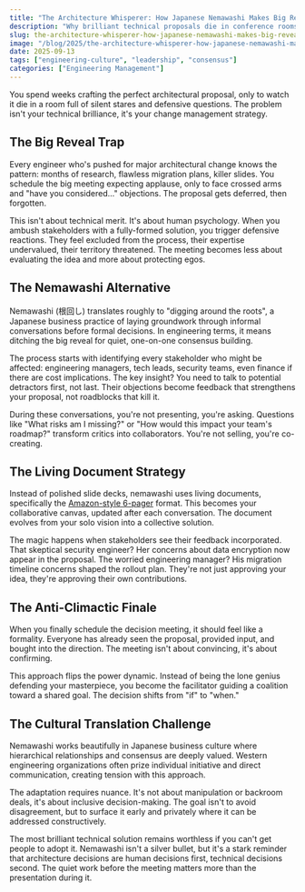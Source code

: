 ```yaml
---
title: "The Architecture Whisperer: How Japanese Nemawashi Makes Big Reveals Obsolete"
description: "Why brilliant technical proposals die in conference rooms and the quiet art of consensus-building that actually works"
slug: the-architecture-whisperer-how-japanese-nemawashi-makes-big-reveals-obsolete
image: "/blog/2025/the-architecture-whisperer-how-japanese-nemawashi-makes-big-reveals-obsolete.webp"
date: 2025-09-13
tags: ["engineering-culture", "leadership", "consensus"]
categories: ["Engineering Management"]
---
```


You spend weeks crafting the perfect architectural proposal, only to watch it die in a room full of silent stares and defensive questions. The problem isn't your technical brilliance, it's your change management strategy.

## The Big Reveal Trap

Every engineer who's pushed for major architectural change knows the pattern: months of research, flawless migration plans, killer slides. You schedule the big meeting expecting applause, only to face crossed arms and "have you considered..." objections. The proposal gets deferred, then forgotten.

This isn't about technical merit. It's about human psychology. When you ambush stakeholders with a fully-formed solution, you trigger defensive reactions. They feel excluded from the process, their expertise undervalued, their territory threatened. The meeting becomes less about evaluating the idea and more about protecting egos.

## The Nemawashi Alternative

Nemawashi (根回し) translates roughly to "digging around the roots", a Japanese business practice of laying groundwork through informal conversations before formal decisions. In engineering terms, it means ditching the big reveal for quiet, one-on-one consensus building.

The process starts with identifying every stakeholder who might be affected: engineering managers, tech leads, security teams, even finance if there are cost implications. The key insight? You need to talk to potential detractors first, not last. Their objections become feedback that strengthens your proposal, not roadblocks that kill it.

During these conversations, you're not presenting, you're asking. Questions like "What risks am I missing?" or "How would this impact your team's roadmap?" transform critics into collaborators. You're not selling, you're co-creating.

## The Living Document Strategy

Instead of polished slide decks, nemawashi uses living documents, specifically the [Amazon-style 6-pager](https://www.larksuite.com/en_us/blog/amazon-6-pager) format. This becomes your collaborative canvas, updated after each conversation. The document evolves from your solo vision into a collective solution.

The magic happens when stakeholders see their feedback incorporated. That skeptical security engineer? Her concerns about data encryption now appear in the proposal. The worried engineering manager? His migration timeline concerns shaped the rollout plan. They're not just approving your idea, they're approving their own contributions.

## The Anti-Climactic Finale

When you finally schedule the decision meeting, it should feel like a formality. Everyone has already seen the proposal, provided input, and bought into the direction. The meeting isn't about convincing, it's about confirming.

This approach flips the power dynamic. Instead of being the lone genius defending your masterpiece, you become the facilitator guiding a coalition toward a shared goal. The decision shifts from "if" to "when."

## The Cultural Translation Challenge

Nemawashi works beautifully in Japanese business culture where hierarchical relationships and consensus are deeply valued. Western engineering organizations often prize individual initiative and direct communication, creating tension with this approach.

The adaptation requires nuance. It's not about manipulation or backroom deals, it's about inclusive decision-making. The goal isn't to avoid disagreement, but to surface it early and privately where it can be addressed constructively.

The most brilliant technical solution remains worthless if you can't get people to adopt it. Nemawashi isn't a silver bullet, but it's a stark reminder that architecture decisions are human decisions first, technical decisions second. The quiet work before the meeting matters more than the presentation during it.